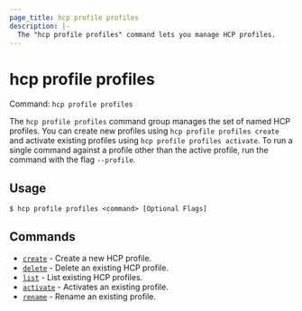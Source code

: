 ```yaml
---
page_title: hcp profile profiles
description: |-
  The "hcp profile profiles" command lets you manage HCP profiles.
---
```


# hcp profile profiles

Command: `hcp profile profiles` 

The `hcp profile profiles` command group manages  the set of named HCP
profiles. You can create new profiles using `hcp profile profiles create` and
activate existing profiles using `hcp profile profiles activate`. To run a
single command against a profile other than the active profile, run the command
with the flag `--profile`.

## Usage

```shell-session
$ hcp profile profiles <command> [Optional Flags]
```

## Commands

- [`create`](/hcp/docs/cli/commands/profile/profiles/create) - Create a new HCP profile.
- [`delete`](/hcp/docs/cli/commands/profile/profiles/delete) - Delete an existing HCP profile.
- [`list`](/hcp/docs/cli/commands/profile/profiles/list) - List existing HCP profiles.
- [`activate`](/hcp/docs/cli/commands/profile/profiles/activate) - Activates an existing profile.
- [`rename`](/hcp/docs/cli/commands/profile/profiles/rename) - Rename an existing profile.

